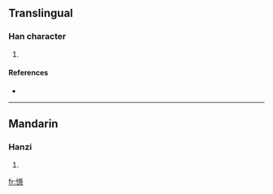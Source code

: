 ==Translingual==

===Han character===
{{Han char|rn=61|rad=心|as=14|sn=17|four=|canj=心月一心 (PBMP)}}

# {{defn|Han|sort=心14}}

====References====
* {{Han ref|kx=0406.300|dkj=11369|dj=0747.250|hdz=42365.020|uh=61DA|ud=25050}}

----

==Mandarin==

===Hanzi===
{{cmn-hanzi|pin=[[yìn]] ([[yin4]]), [[zhì]] ([[zhi4]])|wg=yin<sup>4</sup>, chih<sup>4</sup>}}

# {{defn|Mandarin}}

[[fr:懚]]